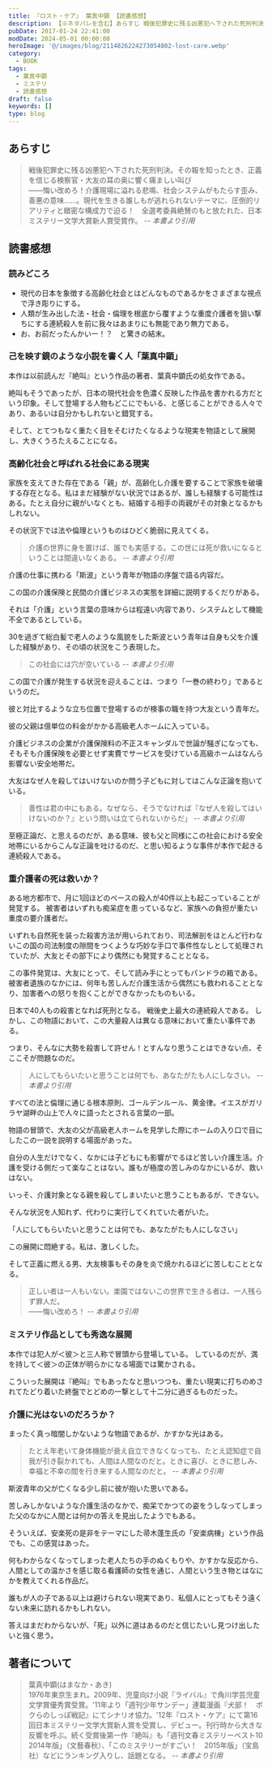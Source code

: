 ```yaml
---
title: 『ロスト・ケア』 葉真中顕 【読書感想】
description: 【※ネタバレを含む】あらすじ 戦後犯罪史に残る凶悪犯へ下された死刑判決。その報を知ったとき、正義を信じる検察官・大友の耳の奥に響く痛ましい叫び ――悔い改めろ！介護現場に溢れる悲鳴、社会システムがもたらす歪み、善悪の意味……。現代を生きる誰しもが逃れられないテーマに、圧倒的リアリティと緻密な構成力で迫る！
pubDate: 2017-01-24 22:41:00
modDate: 2024-05-01 00:00:00
heroImage: '@/images/blog/2114826224273054802-lost-care.webp'
category:
  - BOOK
tags:
  - 葉真中顕
  - ミステリ
  - 読書感想
draft: false
keywords: []
type: blog
---
```



## あらすじ

> 戦後犯罪史に残る凶悪犯へ下された死刑判決。その報を知ったとき、正義を信じる検察官・大友の耳の奥に響く痛ましい叫び<br />
> ――悔い改めろ！介護現場に溢れる悲鳴、社会システムがもたらす歪み、善悪の意味……。現代を生きる誰しもが逃れられないテーマに、圧倒的リアリティと緻密な構成力で迫る！　全選考委員絶賛のもと放たれた、日本ミステリー文学大賞新人賞受賞作。 <cite>-- 本書より引用</cite>

## 読書感想

### 読みどころ

- 現代の日本を象徴する高齢化社会とはどんなものであるかをさまざまな視点で浮き彫りにする。
- 人類が生み出した法・社会・倫理を根底から覆すような重度介護者を狙い撃ちにする連続殺人を前に我々はあまりにも無能であり無力である。
- お、お前だったんかいー！？　と驚きの結末。

### 己を映す鏡のような小説を書く人「葉真中顕」

本作は以前読んだ『絶叫』という作品の著者、葉真中顕氏の処女作である。

<BlogCard
  title='『絶叫』葉真中顕【読書感想・あらすじ】'
  description='あらすじ　涙、感動、驚き、どんな言葉も足りない。貧困、ジェンダー、無縁社会、ブラック企業…。見えざる棄民を抉る社会派小説として、保険金殺人のからくり、孤独死の謎…。驚愕のトリックが圧巻の本格ミステリーとして、平凡なひとりの女が社会の暗部に足を踏み入れ生き抜く。凄まじい人生ドラマ。'
  url='https://www.neputa-note.net/2016/07/blog-post/'
  domain='www.neputa-note.net'
/>

絶叫もそうであったが、日本の現代社会を色濃く反映した作品を書かれる方だという印象。そして登場する人物もどこにでもいる、と感じることができる人々であり、あるいは自分かもしれないと錯覚する。

そして、とてつもなく重たく目をそむけたくなるような現実を物語として展開し、大きくうろたえることになる。

### 高齢化社会と呼ばれる社会にある現実

家族を支えてきた存在である「親」が、高齢化し介護を要することで家族を破壊する存在となる。私はまだ経験がない状況ではあるが、誰しも経験する可能性はある。たとえ自分に親がいなくとも、結婚する相手の両親がその対象となるかもしれない。

その状況下では法や倫理というものはひどく脆弱に見えてくる。

> 介護の世界に身を置けば、誰でも実感する。この世には死が救いになるということは間違いなくある。 <cite>-- 本書より引用</cite>

介護の仕事に携わる「斯波」という青年が物語の序盤で語る内容だ。

この国の介護保険と民間の介護ビジネスの実態を詳細に説明するくだりがある。

それは「介護」という言葉の意味からは程遠い内容であり、システムとして機能不全であるとしている。

30を過ぎて総白髪で老人のような風貌をした斯波という青年は自身も父を介護した経験があり、その頃の状況をこう表現した。

> この社会には穴が空いている <cite>-- 本書より引用</cite>

この国で介護が発生する状況を迎えることは、つまり「一巻の終わり」であるというのだ。

彼と対比するような立ち位置で登場するのが検事の職を持つ大友という青年だ。

彼の父親は億単位の料金がかかる高級老人ホームに入っている。

介護ビジネスの企業が介護保険料の不正スキャンダルで世論が騒ぎになっても、そもそも介護保険を必要とせず実費でサービスを受けている高級ホームはなんら影響ない安全地帯だ。

大友はなぜ人を殺してはいけないのか問う子どもに対してはこんな正論を抱いている。

> 善性は君の中にもある。なぜなら、そうでなければ『なぜ人を殺してはいけないのか？』という問いは立てられないからだ」 <cite>-- 本書より引用</cite>

至極正論だ、と思えるのだが、ある意味、彼も父と同様にこの社会における安全地帯にいるからこんな正論を吐けるのだ、と思い知るような事件が本作で起きる連続殺人である。

### 重介護者の死は救いか？

ある地方都市で、月に1回ほどのペースの殺人が40件以上も起こっていることが発覚する。 被害者はいずれも痴呆症を患っているなど、家族への負担が重たい重度の要介護者だ。

いずれも自然死を装った殺害方法が用いられており、司法解剖をほとんど行わないこの国の司法制度の隙間をつくような巧妙な手口で事件性なしとして処理されていたが、大友とその部下により偶然にも発覚することとなる。

この事件発覚は、大友にとって、そして読み手にとってもパンドラの箱である。 被害者遺族のなかには、何年も苦しんだ介護生活から偶然にも救われることとなり、加害者への怒りを抱くことができなかったものもいる。

日本で40人もの殺害となれば死刑となる。 戦後史上最大の連続殺人である。 しかし、この物語において、この大量殺人は異なる意味において重たい事件である。

つまり、そんなに大勢を殺害して許せん！とすんなり思うことはできない点、そここそが問題なのだ。

> 人にしてもらいたいと思うことは何でも、あなたがたも人にしなさい。 <cite>-- 本書より引用</cite>

すべての法と倫理に通じる根本原則、ゴールデンルール、黄金律。イエスがガリラヤ湖畔の山上で人々に語ったとされる言葉の一部。

物語の冒頭で、大友の父が高級老人ホームを見学した際にホームの入り口で目にしたこの一説を説明する場面があった。

自分の人生だけでなく、なかには子どもにも影響がでるほど苦しい介護生活。介護を受ける側だって楽なことはない。誰もが極度の苦しみのなかにいるが、救いはない。

いっそ、介護対象となる親を殺してしまいたいと思うこともあるが、できない。

そんな状況を人知れず、代わりに実行してくれていた者がいた。

「人にしてもらいたいと思うことは何でも、あなたがたも人にしなさい」

この展開に悶絶する。私は、激しくした。

そして正義に燃える男、大友検事もその身を炎で焼かれるほどに苦しむこととなる。

> 正しい者は一人もいない。楽園ではないこの世界で生きる者は、一人残らず罪人だ。<br />
> ――悔い改めろ！ <cite>-- 本書より引用</cite>

### ミステリ作品としても秀逸な展開

本作では犯人が＜彼＞と三人称で冒頭から登場している。 しているのだが、満を持して＜彼＞の正体が明らかになる場面では驚かされる。

こういった展開は『絶叫』でもあったなと思いつつも、重たい現実に打ちのめされてたどり着いた終盤でとどめの一撃として十二分に過ぎるものだった。

### 介護に光はないのだろうか？

まったく真っ暗闇しかないような物語であるが、かすかな光はある。

> たとえ年老いて身体機能が衰え自立できなくなっても、たとえ認知症で自我が引き裂かれても、人間は人間なのだと。ときに喜び、ときに悲しみ、幸福と不幸の間を行き来する人間なのだと。 <cite>-- 本書より引用</cite>

斯波青年の父が亡くなる少し前に彼が抱いた思いである。

苦しみしかないような介護生活のなかで、痴呆でかつての姿をうしなってしまった父のなかに人間とは何かの答えを見出したようでもある。

そういえば、安楽死の是非をテーマにした帚木蓬生氏の「安楽病棟」という作品でも、この感覚はあった。

<BlogCard
  title='『安楽病棟』帚木蓬生　～安楽死を問う作品～【読書感想・あらすじ】'
  description='あらすじ・深夜、引き出しに排尿する男性、お地蔵さんの帽子と前垂れを縫い続ける女性、気をつけの姿勢で寝る元近衛兵の男性、異食症で五百円硬貨がお腹に入ったままの女性、自分を23歳の独身だと思い込む女性…様々な症状の老人が暮らす痴呆病棟で起きた、相次ぐ患者の急死。理想の介護を実践する新任看護婦が気づいた衝'
  url='https://www.neputa-note.net/2014/11/hahakigi-hosei-anraku-ward/'
  domain='www.neputa-note.net'
/>

何もわからなくなってしまった老人たちの手のぬくもりや、かすかな反応から、人間としての温かさを感じ取る看護師の女性を通じ、人間という生き物とはなにかを教えてくれる作品だ。

誰もが人の子である以上は避けられない現実であり、私個人にとってもそう遠くない未来に訪れるかもしれない。

答えはまだわからないが、「死」以外に道はあるのだと信じたいし見つけ出したいと強く思う。

<div class='not-prose'>
  <div data-vc_mylinkbox_id='886764306'></div>
</div>

## 著者について

> 葉真中顕(はまなか・あき)<br />
> 1976年東京生まれ。2009年、児童向け小説『ライバル』で角川学芸児童文学賞優秀賞受賞。'11年より「週刊少年サンデー」連載漫画『犬部！　ボクらのしっぽ戦記』にてシナリオ協力。'12年『ロスト・ケア』にて第16回日本ミステリー文学大賞新人賞を受賞し、デビュー。刊行時から大きな反響を呼ぶ。続く受賞後第一作『絶叫』も「週刊文春ミステリーベスト10　2014年版」（文藝春秋）、「このミステリーがすごい！　2015年版」（宝島社）などにランキング入りし、話題となる。 <cite>-- 本書より引用</cite>
